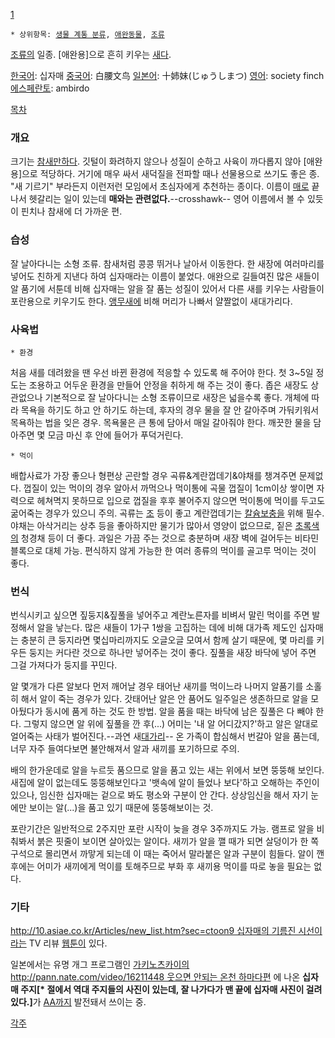 [attachment:/societybird.jpg]

 * 상위항목: [[생물 계통 분류]], [[애완동물]], [[조류]]

[[조류]]의 일종. [애완용]으로 흔히 키우는 [[새]]다.

[[한국어]]: 십자매
[[중국어]]: 白腰文鸟
[[일본어]]: 十姉妹(じゅうしまつ)
[[영어]]: society finch
[[에스페란토]]: ambirdo

[[목차]]
=== 개요 ===
크기는 [[참새]]만하다. 깃털이 화려하지 않으나 성질이 순하고 사육이 까다롭지 않아 [애완용]으로 적당하다. 거기에 매우 싸서 새덕질을 전파할 때나 선물용으로 쓰기도 좋은 종. "새 기르기" 부라든지 이런저런 모임에서 초심자에게 추천하는 종이다.
이름이 [[매]]로 끝나서 헷갈리는 일이 있는데 '''매와는 관련없다.'''--crosshawk-- 영어 이름에서 볼 수 있듯이 핀치나 참새에 더 가까운 편.

=== 습성 ===
잘 날아다니는 소형 조류. 참새처럼 콩콩 뛰거나 날아서 이동한다. 한 새장에 여러마리를 넣어도 친하게 지낸다 하여 십자매라는 이름이 붙었다. 애완으로 길들여진 많은 새들이 알 품기에 서툰데 비해 십자매는 알을 잘 품는 성질이 있어서 다른 새를 키우는 사람들이 포란용으로 키우기도 한다. [[앵무새]]에 비해 머리가 나빠서 얄짤없이 새대가리다.

=== 사육법 ===
 * 환경
처음 새를 데려왔을 땐 우선 바뀐 환경에 적응할 수 있도록 해 주어야 한다. 첫 3~5일 정도는 조용하고 어두운 환경을 만들어 안정을 취하게 해 주는 것이 좋다. 좁은 새장도 상관없으나 기본적으로 잘 날아다니는 소형 조류이므로 새장은 넓을수록 좋다. 개체에 따라 목욕을 하기도 하고 안 하기도 하는데, 후자의 경우 물을 잘 안 갈아주며 가둬키워서 목욕하는 법을 잊은 경우. 목욕물은 큰 통에 담아서 매일 갈아줘야 한다. 깨끗한 물을 담아주면 몇 모금 마신 후 안에 들어가 푸덕거린다.
 * 먹이
배합사료가 가장 좋으나 형편상 곤란할 경우 곡류&계란껍데기&야채를 챙겨주면 문제없다. 껍질이 있는 먹이의 경우 알아서 까먹으나 먹이통에 곡물 껍질이 1cm이상 쌓이면 자력으로 헤쳐멱지 못하므로 입으로 껍질을 후후 불어주지 않으면 먹이통에 먹이를 두고도 굶어죽는 경우가 있으니 주의. 곡류는 [[조]] 등이 좋고 계란껍데기는 [[칼슘]]보충을 위해 필수. 야채는 아삭거리는 상추 등을 좋아하지만 물기가 많아서 영양이 없으므로, 짙은 [[초록색]]의 청경채 등이 더 좋다. 과일은 가끔 주는 것으로 충분하며 새장 벽에 걸어두는 비타민 블록으로 대체 가능. 편식하지 않게 가능한 한 여러 종류의 먹이를 골고루 먹이는 것이 좋다.

=== 번식 ===
번식시키고 싶으면 짚둥지&짚풀을 넣어주고 계란노른자를 비벼서 말린 먹이를 주면 발정해서 알을 낳는다. 많은 새들이 1가구 1쌍을 고집하는 데에 비해 대가족 제도인 십자매는 충분히 큰 둥지라면 몇십마리까지도 오글오글 모여서 함께 살기 때문에, 몇 마리를 키우든 둥지는 커다란 것으로 하나만 넣어주는 것이 좋다. 짚풀을 새장 바닥에 넣어 주면 그걸 가져다가 둥지를 꾸민다.

알 몇개가 다른 알보다 먼저 깨어날 경우 태어난 새끼를 먹이느라 나머지 알품기를 소홀히 해서 알이 죽는 경우가 있다. 갓태어난 알은 안 품어도 일주일은 생존하므로 알을 모아뒀다가 동시에 품게 하는 것도 한 방법. 알을 품을 때는 바닥에 남은 짚풀은 다 빼야 한다. 그렇지 않으면 알 위에 짚풀을 깐 후(...) 어미는 '내 알 어디갔지?'하고 알은 알대로 얼어죽는 사태가 벌어진다.--과연 새[[대가리]]-- 온 가족이 합심해서 번갈아 알을 품는데, 너무 자주 들여다보면 불안해져서 알과 새끼를 포기하므로 주의.

배의 한가운데로 알을 누르듯 품으므로 알을 품고 있는 새는 위에서 보면 뚱뚱해 보인다. 새집에 알이 없는데도 뚱뚱해보인다고 '뱃속에 알이 들었나 보다'하고 오해하는 주인이 있으나, 임신한 십자매는 겉으로 봐도 평소와 구분이 안 간다. 상상임신을 해서 자기 눈에만 보이는 알(...)을 품고 있기 때문에 뚱뚱해보이는 것.

포란기간은 일반적으로 2주지만 포란 시작이 늦을 경우 3주까지도 가능. 램프로 알을 비춰봐서 붉은 핏줄이 보이면 살아있는 알이다. 새끼가 알을 깰 때가 되면 살덩이가 한 쪽 구석으로 몰리면서 까맣게 되는데 이 때는 죽어서 말라붙은 알과 구분이 힘들다. 알이 깬 후에는 어미가 새끼에게 먹이를 토해주므로 부화 후 새끼용 먹이를 따로 놓을 필요는 없다.

=== 기타 ===
[[http://10.asiae.co.kr/Articles/new_list.htm?sec=ctoon9 십자매의 기름진 시선]]이라는 TV 리뷰 [[웹툰]]이 있다.

일본에서는 유명 개그 프로그램인 [[가키노츠카이]]의 [[http://pann.nate.com/video/16211448 웃으면 안되는 온천 하마다편]] 에 나온 '''십자매 주지[* 절에서 역대 주지들의 사진이 있는데, 잘 나가다가 맨 끝에 십자매 사진이 걸려있다.]'''가 [[AA]]까지 발전돼서 쓰이는 중.

[[각주]]

